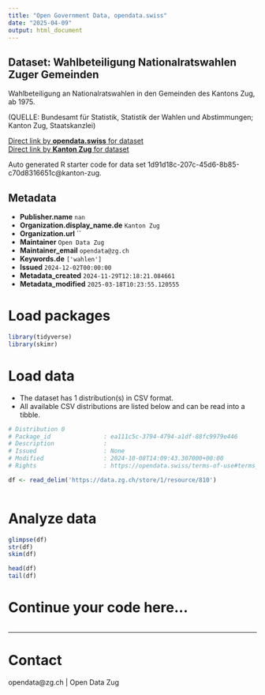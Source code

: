 ```yaml
---
title: "Open Government Data, opendata.swiss"
date: "2025-04-09"
output: html_document
---
```


## Dataset: Wahlbeteiligung Nationalratswahlen Zuger Gemeinden

Wahlbeteiligung an Nationalratswahlen in den Gemeinden des Kantons Zug, ab 1975.

(QUELLE: Bundesamt für Statistik, Statistik der Wahlen und Abstimmungen; Kanton Zug, Staatskanzlei)

[Direct link by **opendata.swiss** for dataset](https://opendata.swiss/de/dataset/wahlbeteiligung-nationalratswahlen-zuger-gemeinden)<br>
[Direct link by **Kanton Zug** for dataset](https://www.zg.ch/behoerden/gesundheitsdirektion/statistikfachstelle/themen/17-politik)

Auto generated R starter code for data set 1d91d18c-207c-45d6-8b85-c70d8316651c@kanton-zug.

## Metadata

- **Publisher.name** `nan`
- **Organization.display_name.de** `Kanton Zug`
- **Organization.url** ``
- **Maintainer** `Open Data Zug`
- **Maintainer_email** `opendata@zg.ch`
- **Keywords.de** `['wahlen']`
- **Issued** `2024-12-02T00:00:00`
- **Metadata_created** `2024-11-29T12:18:21.084661`
- **Metadata_modified** `2025-03-18T10:23:55.120555`


# Load packages

```r

library(tidyverse)
library(skimr)

```

# Load data

-   The dataset has 1 distribution(s) in CSV format.
-   All available CSV distributions are listed below and can be read into a tibble.

```r

# Distribution 0
# Package_id               : ea111c5c-3794-4794-a1df-88fc9979e446
# Description              : 
# Issued                   : None
# Modified                 : 2024-10-08T14:09:43.307000+00:00
# Rights                   : https://opendata.swiss/terms-of-use#terms_open

df <- read_delim('https://data.zg.ch/store/1/resource/810')



```

# Analyze data

```r

glimpse(df)
str(df)
skim(df)

head(df)
tail(df)

```

# Continue your code here...

```r

```

------------------------------------------------------------------------

# Contact

opendata@zg.ch | Open Data Zug
